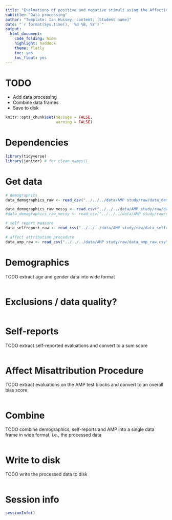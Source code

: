 ```yaml
---
title: "Evaluations of positive and negative stimuli using the Affective Misattribution Procedure (AMP) and self-reports"
subtitle: "Data processing"
author: "Template: Ian Hussey; content: [Student name]"
date: "`r format(Sys.time(), '%d %B, %Y')`"
output:
  html_document:
    code_folding: hide
    highlight: haddock
    theme: flatly
    toc: yes
    toc_float: yes
---
```


# TODO

- Add data processing
- Combine data frames
- Save to disk

```r

knitr::opts_chunk$set(message = FALSE,
                      warning = FALSE)

```

# Dependencies

```r

library(tidyverse)
library(janitor) # for clean_names()

```

# Get data

```r

# demographics
data_demographics_raw <- read_csv("../../../data/AMP study/raw/data_demographics_raw.csv")

data_demographics_raw_messy <- read.csv("../../../data/AMP study/raw/data_demographics_raw_messy.csv")
#data_demographics_raw_messy <- read_csv("../../../data/AMP study/raw/data_demographics_raw_messy.csv")

# self report measure
data_selfreport_raw <- read_csv("../../../data/AMP study/raw/data_selfreport_raw.csv")

# affect attribution procedure
data_amp_raw <- read_csv("../../../data/AMP study/raw/data_amp_raw.csv") 

```

# Demographics

TODO extract age and gender data into wide format

```r



```

# Exclusions / data quality?

```r


```

# Self-reports

TODO extract self-reported evaluations and convert to a sum score

```r



```

# Affect Misattribution Procedure

TODO extract evaluations on the AMP test blocks and convert to an overall bias score

```r



```

# Combine

TODO combine demographics, self-reports and AMP into a single data frame in wide format, i.e., the processed data

```r



```

# Write to disk

TODO write the processed data to disk

```r



```

# Session info

```r

sessionInfo()

```


